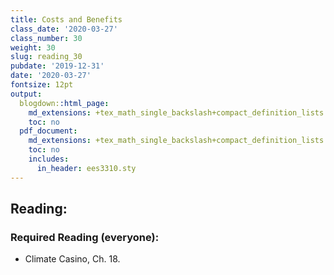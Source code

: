 ```yaml
---
title: Costs and Benefits
class_date: '2020-03-27'
class_number: 30
weight: 30
slug: reading_30
pubdate: '2019-12-31'
date: '2020-03-27'
fontsize: 12pt
output:
  blogdown::html_page:
    md_extensions: +tex_math_single_backslash+compact_definition_lists
    toc: no
  pdf_document:
    md_extensions: +tex_math_single_backslash+compact_definition_lists
    toc: no
    includes:
      in_header: ees3310.sty
---
```

## Reading:

### Required Reading (everyone):

* Climate Casino, Ch. 18.

